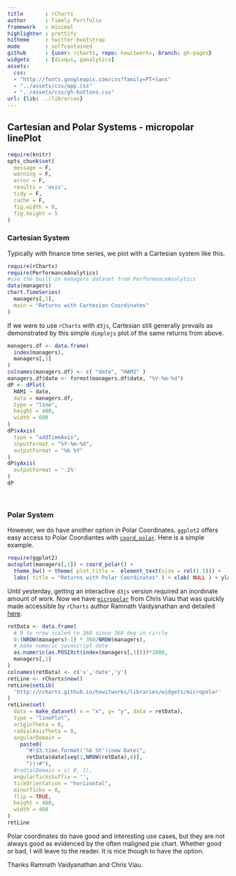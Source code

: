 ```yaml
---
title       : rCharts
author      : Timely Portfolio
framework   : minimal
highlighter : prettify
hitheme     : twitter-bootstrap
mode        : selfcontained
github      : {user: rcharts, repo: howitworks, branch: gh-pages}
widgets     : [disqus, ganalytics]
assets:
  css: 
  - "http://fonts.googleapis.com/css?family=PT+Sans"
  - "../assets/css/app.css"
  - "../assets/css/gh-buttons.css"
url: {lib: ../libraries}
---
```


<style>
iframe {height: 420px; width: 620px}
</style>

## Cartesian and Polar Systems - micropolar linePlot

```r
require(knitr)
opts_chunk$set(
  message = F,
  warning = F,
  error = F,
  results = 'asis',
  tidy = F,
  cache = F,
  fig.width = 8,
  fig.height = 5
)
```

### Cartesian System

Typically with finance time series, we plot with a Cartesian system like this.

```r
require(rCharts)
require(PerformanceAnalytics)
#use the built in managers dataset from PerformanceAnalytics
data(managers)
chart.TimeSeries(
  managers[,1],
  main = "Returns with Cartesian Coordinates"
)
```

If we were to use `rCharts` with `d3js`, Cartesian still generally prevails as demonstrated by this simple `dimplejs` plot of the same returns from above.

```r
managers.df <- data.frame(
  index(managers),
  managers[,1]
)
colnames(managers.df) <- c( "date", "HAM1" )
managers.df$date <- format(managers.df$date, "%Y-%m-%d")
dP <- dPlot(
  HAM1 ~ date,
  data = managers.df,
  type = "line",
  height = 400,
  width = 600
)
dP$xAxis(
  type = "addTimeAxis",
  inputFormat = "%Y-%m-%d",
  outputFormat = "%b %Y"
)
dP$yAxis(
  outputFormat = '.2%'
)
dP
```
<br/>

### Polar System

However, we do have another option in Polar Coordinates.  `ggplot2` offers easy access to Polar Coordiantes with [`coord_polar`](http://docs.ggplot2.org/current/coord_polar.html).  Here is a simple example.

```r
require(ggplot2)
autoplot(managers[,1]) + coord_polar() +
  theme_bw() + theme( plot.title =  element_text(size = rel(1.5))) +
  labs( title = "Returns with Polar Coordinates" ) + xlab( NULL ) + ylab (NULL)
```

Until yesterday, getting an interactive `d3js` version required an inordinate amount of work.  Now we have [`micropolar`](http://micropolar.org) from Chris Viau that was quickly made accessible by `rCharts` author Ramnath Vaidyanathan and detailed [here](http://rcharts.io/howitworks/micropolar).

```r
retData <- data.frame(
  # 0 to nrow scaled to 360 since 360 deg in circle
  0:(NROW(managers)-1) * 360/NROW(managers),
  # make numeric javascript date
  as.numeric(as.POSIXct(index(managers[,1])))*1000, 
  managers[,1]
)
colnames(retData) <- c('x','date','y')
retLine <- rCharts$new()
retLine$setLib(
  'http://rcharts.github.io/howitworks/libraries/widgets/micropolar'
)
retLine$set(
  data = make_dataset( x = "x", y= "y", data = retData),
  type = "linePlot",
  originTheta = 0,
  radialAxisTheta = 0,
  angularDomain = 
    paste0(
      "#!d3.time.format('%b %Y')(new Date(",
      retData$date[seq(1,NROW(retData),6)],
      "))!#"),
  #radialDomain = c( 0, 1),
  angularTicksSuffix = '',
  tickOrientation = "horizontal",
  minorTicks = 0,
  flip = TRUE,
  height = 400,
  width = 400
)
retLine
```

Polar coordinates do have good and interesting use cases, but they are not always good as evidenced by the often maligned pie chart.  Whether good or bad, I will leave to the reader.  It is nice though to have the option.

Thanks Ramnath Vaidyanathan and Chris Viau.